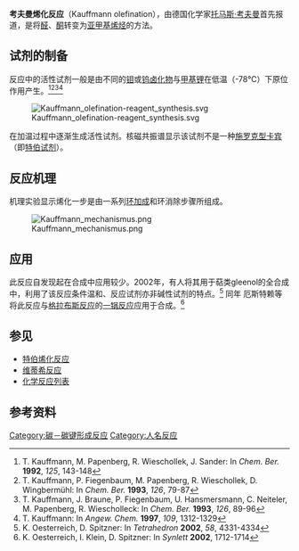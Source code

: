 '''考夫曼烯化反应'''（Kauffmann olefination），由德国化学家[[托马斯·考夫曼|托马斯·考夫曼]]首先报道，是将[[醛|醛]]、[[酮|酮]]转变为[[亚甲基|亚甲基]][[烯烃|烯烃]]的方法。

== 试剂的制备 == 
反应中的活性试剂一般是由不同的[[钼|钼]]或[[钨|钨]][[卤化物|卤化物]]与[[甲基锂|甲基锂]]在低温（-78℃）下原位作用产生。<ref>T. Kauffmann, M. Papenberg, R. Wieschollek, J. Sander: In  ''Chem. Ber.'' '''1992''', ''125'', 143-148</ref><ref>T. Kauffmann, P. Fiegenbaum, M. Papenberg, R. Wieschollek, D. Wingbermühl: In ''Chem. Ber.'' '''1993''', ''126'', 79-87</ref><ref>T. Kauffmann, J. Braune, P. Fiegenbaum, U. Hansmersmann, C. Neiteler, M. Papenberg, R. Wiescholleck: In ''Chem. Ber.'' '''1993''', ''126'', 89-96</ref><ref>T. Kauffmann: In ''Angew. Chem.'' '''1997''', ''109'', 1312-1329</ref>

[[File:Kauffmann_olefination-reagent_synthesis.svg|center]]

在加温过程中逐渐生成活性试剂。核磁共振谱显示该试剂不是一种[[过渡金属卡宾配合物|施罗克型卡宾]]（即[[特伯试剂|特伯试剂]]）。

== 反应机理 ==
机理实验显示烯化一步是由一系列[[环加成|环加成]]和环消除步骤所组成。

[[File:Kauffmann_mechanismus.png|center]]

== 应用 ==
此反应自发现起在合成中应用较少。2002年，有人将其用于萜类gleenol的全合成中，利用了该反应条件温和、反应试剂亦非碱性试剂的特点。<ref>K. Oesterreich, D. Spitzner: In ''Tetrahedron'' '''2002''', ''58'', 4331-4334</ref> 同年 厄斯特赖等将此反应与[[格拉布斯反应|格拉布斯反应]]的[[一锅反应|一锅反应]]应用于合成。<ref>K. Oesterreich, I. Klein, D. Spitzner: In ''Synlett'' '''2002''', 1712-1714</ref> 

==参见==
*[[特伯烯化反应|特伯烯化反应]]
*[[维蒂希反应|维蒂希反应]]
*[[化学反应列表|化学反应列表]]

== 参考资料 ==
{{reflist}}

[[Category:碳－碳键形成反应|Category:碳－碳键形成反应]]
[[Category:人名反应|Category:人名反应]]